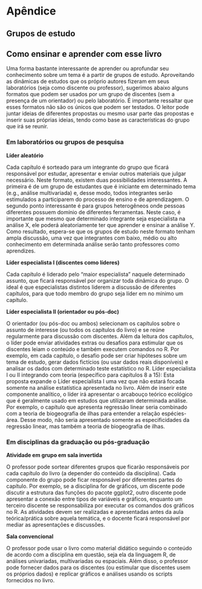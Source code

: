 # Apêndice {-}

## Grupos de estudo {-}

## Como ensinar e aprender com esse livro {-}

Uma forma bastante interessante de aprender ou aprofundar seu conhecimento sobre um tema é a partir de grupos de estudo. Aproveitando as dinâmicas de estudos que os próprio autores fizeram em seus laboratórios (seja como discente ou professor), sugerimos abaixo alguns formatos que podem ser usados por um grupo de discentes (sem a presença de um orientador) ou pelo laboratório. É importante ressaltar que esses formatos não são os únicos que podem ser testados. O leitor pode juntar ideias de diferentes propostas ou mesmo usar parte das propostas e inserir suas próprias ideias, tendo como base as características do grupo que irá se reunir. 

### Em laboratórios ou grupos de pesquisa {-}

**Líder aleatório**

Cada capítulo é sorteado para um integrante do grupo que ficará responsável por estudar, apresentar e enviar outros materiais que julgar necessário. Neste formato, existem duas possibilidades interessantes. A primeira é de um grupo de estudantes que é iniciante em determinado tema (e.g., análise multivariada) e, desse modo, todos integrantes serão estimulados a participarem do processo de ensino e de aprendizagem. O segundo ponto interessante é para grupos heterogêneos onde pessoas diferentes possuem domínio de diferentes ferramentas. Neste caso, é importante que mesmo que determinado integrante seja especialista na análise X, ele poderá aleatoriamente ter que aprender e ensinar a análise Y. Como resultado, espera-se que os grupos de estudo neste formato tenham ampla discussão, uma vez que integrantes com baixo, médio ou alto conhecimento em determinada análise serão tanto professores como aprendizes.  

**Líder especialista I (discentes como líderes)**

Cada capítulo é liderado pelo “maior especialista” naquele determinado assunto, que ficará responsável por organizar toda dinâmica do grupo. O ideal é que especialistas distintos liderem a discussão de diferentes capítulos, para que todo membro do grupo seja líder em no mínimo um capítulo. 

**Líder especialista II (orientador ou pós-doc)**

O orientador (ou pós-doc ou ambos) selecionam os capítulos sobre o assunto de interesse (ou todos os capítulos do livro) e se reúne regularmente para discussão com discentes. Além da leitura dos capítulos, o líder pode enviar atividades extras ou desafios para estimular que os discentes leiam o conteúdo e também executem comandos no R. Por exemplo, em cada capítulo, o desafio pode ser criar hipóteses sobre um tema de estudo, gerar dados fictícios (ou usar dados reais disponíveis) e analisar os dados com determinado teste estatístico no R. 
Líder especialista I ou II integrando com teoria (específico para capítulos 8 a 15):
Esta proposta expande o Líder especialista I uma vez que não estará focada somente na análise estatística apresentada no livro. Além de inserir este componente analítico, o líder irá apresentar o arcabouço teórico ecológico que é geralmente usado em estudos que utilizaram determinada análise. Por exemplo, o capítulo que apresenta regressão linear seria combinado com a teoria de biogeografia de ilhas para entender a relação espécies-área. Desse modo, não seria apresentado somente as especificidades da regressão linear, mas também a teoria de biogeografia de ilhas.

### Em disciplinas da graduação ou pós-graduação {-}

**Atividade em grupo em sala invertida**

O professor pode sortear diferentes grupos que ficarão responsáveis por cada capítulo do livro (a depender do conteúdo da disciplina). Cada componente do grupo pode ficar responsável por diferentes partes do capítulo. Por exemplo, se a disciplina for de gráficos, um discente pode discutir a estrutura das funções do pacote ggplot2, outro discente pode apresentar a conexão entre tipos de variáveis e gráficos, enquanto um terceiro discente se responsabiliza por executar os comandos dos gráficos no R. As atividades devem ser realizadas e apresentadas antes da aula teórica/prática sobre aquela temática, e o docente ficará responsável por mediar as apresentações e discussões.   

**Sala convencional**

O professor pode usar o livro como material didático seguindo o conteúdo de acordo com a disciplina em questão, seja ela da linguagem R, de análises univariadas, multivariadas ou espaciais. Além disso, o professor pode fornecer dados para os discentes (ou estimular que discentes usem os próprios dados) e replicar gráficos e análises usando os scripts fornecidos no livro.
